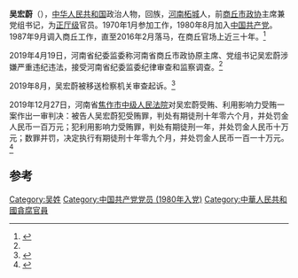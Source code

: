 {{Primarysources|time=2020-08-25T13:16:49+00:00}}
'''吴宏蔚'''（{{bd|1953年|8月|}}），[[中华人民共和国|中华人民共和国]]政治人物，回族，[[河南|河南]][[柘城|柘城]]人，前[[商丘市|商丘市]][[政协|政协]]主席兼党组书记，为[[正厅级|正厅级]]官员。1970年1月参加工作，1980年8月加入[[中国共产党|中国共产党]]。1987年9月调入商丘工作，直至2016年2月落马，在商丘官场上近三十年。<ref name=":0">{{Cite web|title=商丘市政协原主席、党组书记吴宏蔚接受纪律审查和监察调查-河南省纪委监委|url=http://www.hnsjct.gov.cn/sitesources/hnsjct/page_pc/gzdt/jlsc/sggb/zjsc/article4265ae33b85c4337afcc1daf64a5809b.html|accessdate=2020-08-24|author=|date=|format=|publisher=|language=}}</ref>

2019年4月19日，河南省纪委监委称河南省商丘市政协原主席、党组书记吴宏蔚涉嫌严重违纪违法，接受河南省纪委监委纪律审查和监察调查。<ref name=":0" />

2019年8月，吴宏蔚被移送检察机关审查起诉。<ref>{{Cite web|title=河南检察机关依法对吴宏蔚决定逮捕-中华人民共和国最高人民检察院|url=https://www.spp.gov.cn/spp/qwfb/201908/t20190807_427763.shtml|accessdate=2020-08-24|author=|date=|format=|publisher=|language=|archive-date=2019-08-07|archive-url=https://web.archive.org/web/20190807232332/http://www.spp.gov.cn/spp/qwfb/201908/t20190807_427763.shtml|dead-url=no}}</ref>

2019年12月27日，河南省[[焦作市中级人民法院|焦作市中级人民法院]]对吴宏蔚受贿、利用影响力受贿一案作出一审判决：被告人吴宏蔚犯受贿罪，判处有期徒刑十年零六个月，并处罚金人民币一百万元；犯利用影响力受贿罪，判处有期徒刑一年，并处罚金人民币十万元；数罪并罚，决定执行有期徒刑十年零九个月，并处罚金人民币一百一十万元。<ref>{{Cite web|title=吴宏蔚受贿、利用影响力受贿一审刑事判决书-中国裁判文书网|url=http://wenshu.court.gov.cn/website/wenshu/181107ANFZ0BXSK4/index.html?docId=b27b009eb7154c7cbbf8abc10098edbf|accessdate=2020-08-24|author=|date=|format=|publisher=|language=}}</ref>

== 参考 ==
{{reflist}}

[[Category:吴姓|Category:吴姓]]
[[Category:中国共产党党员_(1980年入党)|Category:中国共产党党员 (1980年入党)]]
[[Category:中華人民共和國貪腐官員|Category:中華人民共和國貪腐官員]]